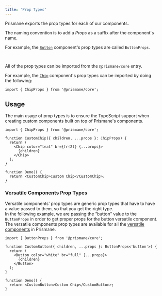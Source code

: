 ---
title: 'Prop Types'
---

Prismane exports the prop types for each of our components.

The naming convention is to add a _Props_ as a suffix after the component's name.

For example, the [`Button`](/docs/components/inputs/button) component's prop types are called `ButtonProps`.

<br />

All of the prop types can be imported from the `@prismane/core` entry.

For example, the [`Chip`](/docs/components/data-display/chip) component's prop
types can be imported by doing the following:

```tsx
import { ChipProps } from '@prismane/core';
```

## Usage

The main usage of prop types is to ensure the TypeScript support when creating custom components built on top of Prismane's components.

```tsx
import { ChipProps } from '@prismane/core';

function CustomChip({ children, ...props }: ChipProps) {
  return (
    <Chip color="teal" br={fr(2)} {...props}>
      {children}
    </Chip>
  );
}

function Demo() {
  return <CustomChip>Custom Chip</CustomChip>;
}
```

### Versatile Components Prop Types

Versatile components' prop types are generic prop types that have to have a value passed to them, so that you get the right type. <br />
In the following example, we are passing the "button" value to the `ButtonProps` in order to get proper props for the button versatile component. <br />
The versatile components prop types are available for all the [versatile components](docs/getting-started/versatile-components) in Prismane.

```tsx
import { ButtonProps } from '@prismane/core';

function CustomButton({ children, ...props }: ButtonProps<'button'>) {
  return (
    <Button color="white" br="full" {...props}>
      {children}
    </Button>
  );
}

function Demo() {
  return <CustomButton>Custom Chip</CustomButton>;
}
```
